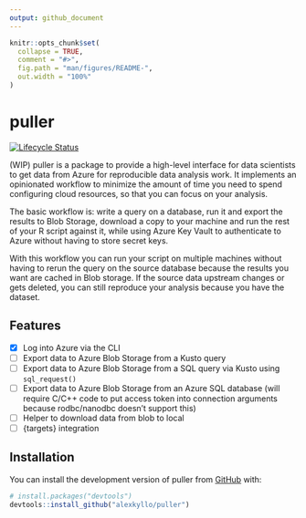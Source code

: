 ```yaml
---
output: github_document
---
```


<!-- README.md is generated from README.Rmd. Please edit that file -->

```r
knitr::opts_chunk$set(
  collapse = TRUE,
  comment = "#>",
  fig.path = "man/figures/README-",
  out.width = "100%"
)
```

# puller

<!-- badges: start -->
[![Lifecycle Status](https://img.shields.io/badge/lifecycle-experimental-yellow.svg)](https://lifecycle.r-lib.org/articles/stages.html)
<!-- badges: end -->

(WIP) puller is a package to provide a high-level interface for data scientists
to get data from Azure for reproducible data analysis work. It implements an
opinionated workflow to minimize the amount of time you need to spend
configuring cloud resources, so that you can focus on your analysis.

The basic workflow is: write a query on a database, run it and export the
results to Blob Storage, download a copy to your machine and run the rest of
your R script against it, while using Azure Key Vault to authenticate to Azure
without having to store secret keys.

With this workflow you can run your script on
multiple machines without having to rerun the query on the source database
because the results you want are cached in Blob storage.
If the source data upstream changes or gets deleted, you can still
reproduce your analysis because you have the dataset.

## Features 

- [x] Log into Azure via the CLI
- [ ] Export data to Azure Blob Storage from a Kusto query
- [ ] Export data to Azure Blob Storage from a SQL query via Kusto using
  `sql_request()`
- [ ] Export data to Azure Blob Storage from an Azure SQL database (will require
  C/C++ code to put access token into connection arguments because
  rodbc/nanodbc doesn't support this)
- [ ] Helper to download data from blob to local
- [ ] {targets} integration

## Installation

You can install the development version of puller from
[GitHub](https://github.com/) with:

``` r
# install.packages("devtools")
devtools::install_github("alexkyllo/puller")
```
